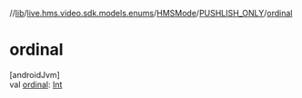 //[lib](/api-reference/android/v2/home/content)/[live.hms.video.sdk.models.enums](../../index)/[HMSMode](../index)/[PUSHLISH_ONLY](index)/[ordinal](ordinal)

# ordinal

[androidJvm]\
val [ordinal](ordinal): [Int](https://kotlinlang.org/api/latest/jvm/stdlib/kotlin/-int/index.html)
